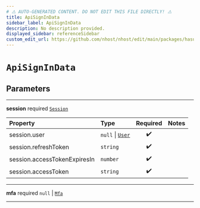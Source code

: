 ```yaml
---
# ⚠️ AUTO-GENERATED CONTENT. DO NOT EDIT THIS FILE DIRECTLY! ⚠️
title: ApiSignInData
sidebar_label: ApiSignInData
description: No description provided.
displayed_sidebar: referenceSidebar
custom_edit_url: https://github.com/nhost/nhost/edit/main/packages/hasura-auth-js/src/utils/types.ts#L137
---
```


# `ApiSignInData`

## Parameters

---

**<span className="parameter-name">session</span>** <span className="optional-status">required</span> [`Session`](/reference/docgen/javascript/auth/types/session)

| Property                                                                                                 | Type                                                             | Required | Notes |
| :------------------------------------------------------------------------------------------------------- | :--------------------------------------------------------------- | :------: | :---- |
| <span className="parameter-name"><span className="light-grey">session.</span>user</span>                 | `null` \| [`User`](/reference/docgen/javascript/auth/types/user) |    ✔️    |       |
| <span className="parameter-name"><span className="light-grey">session.</span>refreshToken</span>         | `string`                                                         |    ✔️    |       |
| <span className="parameter-name"><span className="light-grey">session.</span>accessTokenExpiresIn</span> | `number`                                                         |    ✔️    |       |
| <span className="parameter-name"><span className="light-grey">session.</span>accessToken</span>          | `string`                                                         |    ✔️    |       |

---

**<span className="parameter-name">mfa</span>** <span className="optional-status">required</span> `null` | [`Mfa`](/reference/docgen/javascript/auth/types/mfa)

---
